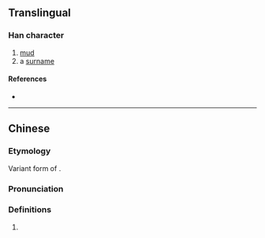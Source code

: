 {{also|塗|涂}}
{{character info/new}}
==Translingual==

===Han character===
{{Han char|rn=15|rad=冫|as=07|sn=9|four=|canj=IMOMD|ids=⿰冫余}}

# [[mud]]
# a [[surname]]

====References====
* {{Han ref|kx=0132.311|hdz=10297.250|uh=51C3|ud=20931}}

----

==Chinese==
{{zh-forms}}

===Etymology===
Variant form of {{zh-l|涂}}.

===Pronunciation===
{{zh-pron
|m=tú
|m-s=
|c=
|c-t=
|g=
|h=pfs=
|j=
|md=
|mn=
|mn-t=
|w=
|x=
|mc=y
|oc=y
|cat=pn
}}

===Definitions===
{{zh-hanzi}}

# {{surname|lang=zh}}